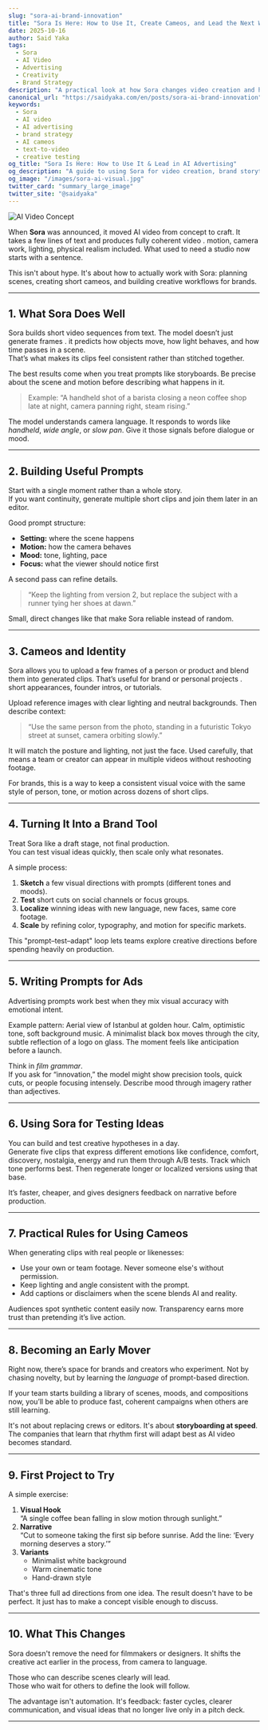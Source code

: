 ```yaml
---
slug: "sora-ai-brand-innovation"
title: "Sora Is Here: How to Use It, Create Cameos, and Lead the Next Wave of AI Advertising"
date: 2025-10-16
author: Said Yaka
tags:
  - Sora
  - AI Video
  - Advertising
  - Creativity
  - Brand Strategy
description: "A practical look at how Sora changes video creation and how teams can use it to design cameos, campaigns, and brand storytelling."
canonical_url: "https://saidyaka.com/en/posts/sora-ai-brand-innovation"
keywords:
  - Sora
  - AI video
  - AI advertising
  - brand strategy
  - AI cameos
  - text-to-video
  - creative testing
og_title: "Sora Is Here: How to Use It & Lead in AI Advertising"
og_description: "A guide to using Sora for video creation, brand storytelling, and campaign prototyping."
og_image: "/images/sora-ai-visual.jpg"
twitter_card: "summary_large_image"
twitter_site: "@saidyaka"
---
```


![AI Video Concept](/images/sora-ai-visual.jpg)

When **Sora** was announced, it moved AI video from concept to craft. It takes a few lines of text and produces fully coherent video . motion, camera work, lighting, physical realism included. What used to need a studio now starts with a sentence.

This isn't about hype. It's about how to actually work with Sora: planning scenes, creating short cameos, and building creative workflows for brands.

---

## 1. What Sora Does Well

Sora builds short video sequences from text. The model doesn’t just generate frames . it predicts how objects move, how light behaves, and how time passes in a scene.  
That’s what makes its clips feel consistent rather than stitched together.

The best results come when you treat prompts like storyboards. Be precise about the scene and motion before describing what happens in it.

> Example: “A handheld shot of a barista closing a neon coffee shop late at night, camera panning right, steam rising.”

The model understands camera language. It responds to words like *handheld*, *wide angle*, or *slow pan*. Give it those signals before dialogue or mood.

---

## 2. Building Useful Prompts

Start with a single moment rather than a whole story.  
If you want continuity, generate multiple short clips and join them later in an editor.

Good prompt structure:
- **Setting:** where the scene happens  
- **Motion:** how the camera behaves  
- **Mood:** tone, lighting, pace  
- **Focus:** what the viewer should notice first  

A second pass can refine details.  
> “Keep the lighting from version 2, but replace the subject with a runner tying her shoes at dawn.”

Small, direct changes like that make Sora reliable instead of random.

---

## 3. Cameos and Identity

Sora allows you to upload a few frames of a person or product and blend them into generated clips. That’s useful for brand or personal projects . short appearances, founder intros, or tutorials.

Upload reference images with clear lighting and neutral backgrounds. Then describe context:

> “Use the same person from the photo, standing in a futuristic Tokyo street at sunset, camera orbiting slowly.”

It will match the posture and lighting, not just the face. Used carefully, that means a team or creator can appear in multiple videos without reshooting footage.

For brands, this is a way to keep a consistent visual voice with the same style of person, tone, or motion across dozens of short clips.

---

## 4. Turning It Into a Brand Tool

Treat Sora like a draft stage, not final production.  
You can test visual ideas quickly, then scale only what resonates.

A simple process:
1. **Sketch** a few visual directions with prompts (different tones and moods).  
2. **Test** short cuts on social channels or focus groups.  
3. **Localize** winning ideas with new language, new faces, same core footage.  
4. **Scale** by refining color, typography, and motion for specific markets.

This "prompt–test–adapt" loop lets teams explore creative directions before spending heavily on production.

---

## 5. Writing Prompts for Ads

Advertising prompts work best when they mix visual accuracy with emotional intent.

Example pattern:
Aerial view of Istanbul at golden hour.
Calm, optimistic tone, soft background music.
A minimalist black box moves through the city, subtle reflection of a logo on glass.
The moment feels like anticipation before a launch.

Think in *film grammar*.  
If you ask for “innovation,” the model might show precision tools, quick cuts, or people focusing intensely. Describe mood through imagery rather than adjectives.

---

## 6. Using Sora for Testing Ideas

You can build and test creative hypotheses in a day.  
Generate five clips that express different emotions like confidence, comfort, discovery, nostalgia, energy and run them through A/B tests. Track which tone performs best. Then regenerate longer or localized versions using that base.

It’s faster, cheaper, and gives designers feedback on narrative before production.

---

## 7. Practical Rules for Using Cameos

When generating clips with real people or likenesses:
- Use your own or team footage. Never someone else's without permission.  
- Keep lighting and angle consistent with the prompt.  
- Add captions or disclaimers when the scene blends AI and reality.  

Audiences spot synthetic content easily now. Transparency earns more trust than pretending it’s live action.

---

## 8. Becoming an Early Mover

Right now, there’s space for brands and creators who experiment. Not by chasing novelty, but by learning the *language* of prompt-based direction.

If your team starts building a library of scenes, moods, and compositions now, you’ll be able to produce fast, coherent campaigns when others are still learning.

It's not about replacing crews or editors. It's about **storyboarding at speed**. The companies that learn that rhythm first will adapt best as AI video becomes standard.

---

## 9. First Project to Try

A simple exercise:

1. **Visual Hook**  
   “A single coffee bean falling in slow motion through sunlight.”  
2. **Narrative**  
   “Cut to someone taking the first sip before sunrise. Add the line: ‘Every morning deserves a story.’”  
3. **Variants**  
   - Minimalist white background  
   - Warm cinematic tone  
   - Hand-drawn style  

That's three full ad directions from one idea. The result doesn't have to be perfect. It just has to make a concept visible enough to discuss.

---

## 10. What This Changes

Sora doesn't remove the need for filmmakers or designers. It shifts the creative act earlier in the process, from camera to language.

Those who can describe scenes clearly will lead.  
Those who wait for others to define the look will follow.

The advantage isn't automation. It's feedback: faster cycles, clearer communication, and visual ideas that no longer live only in a pitch deck.

---

<script type="application/ld+json">
{
  "@context": "https://schema.org",
  "@type": "BlogPosting",
  "mainEntityOfPage": {
    "@type": "WebPage",
    "@id": "https://saidyaka.com/en/posts/sora-ai-brand-innovation"
  },
  "headline": "Sora Is Here: How to Use It, Create Cameos, and Lead the Next Wave of AI Advertising",
  "description": "A practical look at how Sora changes video creation and how teams can use it to design cameos, campaigns, and brand storytelling.",
  "image": "https://saidyaka.com/images/og/sora-ai-brand-innovation.png",
  "author": { "@type": "Person", "name": "Said Yaka" },
  "publisher": { "@type": "Organization", "name": "Said Yaka", "logo": { "@type": "ImageObject", "url": "https://saidyaka.com/favicon-32x32.png" } },
  "datePublished": "2025-10-18",
  "dateModified": "2025-10-18",
  "keywords": ["Sora","AI video","AI advertising","brand strategy","AI cameos","text-to-video","creative testing"]
}
</script>
